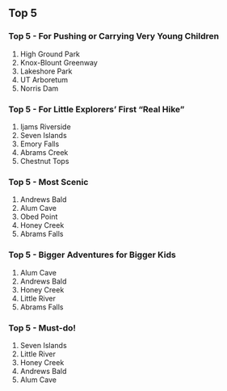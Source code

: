 ## Top 5

### Top 5 - For Pushing or Carrying Very Young Children

1.  High Ground Park
2.  Knox-Blount Greenway
3.  Lakeshore Park
4.  UT Arboretum
5.  Norris Dam

### Top 5 - For Little Explorers' First "Real Hike" 

1. Ijams Riverside
2. Seven Islands
3. Emory Falls
4. Abrams Creek
5. Chestnut Tops

### Top 5 - Most Scenic

1.  Andrews Bald
2.  Alum Cave
3.  Obed Point
4.  Honey Creek
5.  Abrams Falls

### Top 5 - Bigger Adventures for Bigger Kids

1.  Alum Cave
2.  Andrews Bald
3.  Honey Creek
4.  Little River
5.  Abrams Falls

### Top 5 - Must-do!

1.  Seven Islands
2.  Little River
3.  Honey Creek
4.  Andrews Bald
5.  Alum Cave